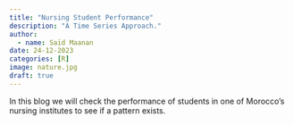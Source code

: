 ```yaml
---
title: "Nursing Student Performance"
description: "A Time Series Approach."
author:
  - name: Saïd Maanan
date: 24-12-2023
categories: [R] 
image: nature.jpg
draft: true 
---
```


:::{.column-body}
In this blog we will check the performance of students in one of Morocco's nursing institutes to see if a pattern exists.
:::